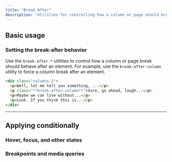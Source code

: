 ```yaml
---
title: "Break After"
description: "Utilities for controlling how a column or page should break after an element."
---
```




## Basic usage

### Setting the break-after behavior

Use the `break-after-*` utilities to control how a column or page break should behave after an element. For example, use the `break-after-column` utility to force a column break after an element.

```html
<div class="columns-2">
  <p>Well, let me tell you something, ...</p>
  <p class="**break-after-column**">Sure, go ahead, laugh...</p>
  <p>Maybe we can live without...</p>
  <p>Look. If you think this is...</p>
</div>
```

---

## <Heading ignore>Applying conditionally</Heading>

### <Heading ignore>Hover, focus, and other states</Heading>

<HoverFocusAndOtherStates featuredClass="break-after-column" />

### <Heading ignore>Breakpoints and media queries</Heading>

<BreakpointsAndMediaQueries featuredClass="break-after-column" />
